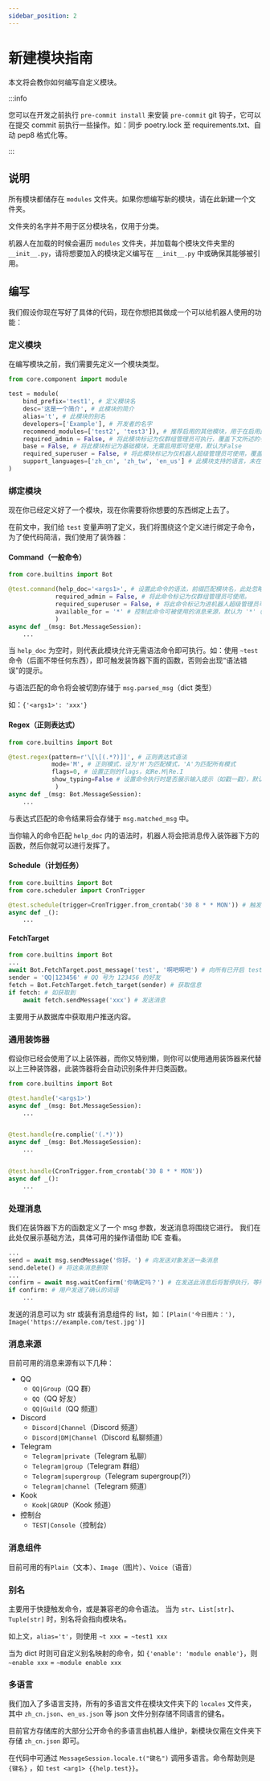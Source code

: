 ```yaml
---
sidebar_position: 2
---
```


# 新建模块指南

本文将会教你如何编写自定义模块。

:::info

您可以在开发之前执行 `pre-commit install` 来安装 `pre-commit` git 钩子，它可以在提交 commit 前执行一些操作。如：同步 poetry.lock 至 requirements.txt、自动 pep8 格式化等。

:::

## 说明

所有模块都储存在 `modules` 文件夹。如果你想编写新的模块，请在此新建一个文件夹。

文件夹的名字并不用于区分模块名，仅用于分类。

机器人在加载的时候会遍历 `modules` 文件夹，并加载每个模块文件夹里的 `__init__.py`，请将想要加入的模块定义编写在 `__init__.py` 中或确保其能够被引用。

## 编写

我们假设你现在写好了具体的代码，现在你想把其做成一个可以给机器人使用的功能：

### 定义模块

在编写模块之前，我们需要先定义一个模块类型。

```py
from core.component import module

test = module(
    bind_prefix='test1', # 定义模块名
    desc='这是一个简介', # 此模块的简介
    alias='t', # 此模块的别名
    developers=['Example'], # 开发者的名字
    recommend_modules=['test2', 'test3']), # 推荐启用的其他模块，用于在启用此模块时进行一并提示
    required_admin = False, # 将此模块标记为仅群组管理员可执行，覆盖下文所述的子命令设定，默认为False
    base = False, # 将此模块标记为基础模块，无需启用即可使用，默认为False
    required_superuser = False, # 将此模块标记为仅机器人超级管理员可使用，覆盖下文所述的子命令设定，默认为False
    support_languages=['zh_cn', 'zh_tw', 'en_us'] # 此模块支持的语言，未在列表内的语言在启用模块时会出现提醒
)
```

### 绑定模块

现在你已经定义好了一个模块，现在你需要将你想要的东西绑定上去了。

在前文中，我们给 `test` 变量声明了定义，我们将围绕这个定义进行绑定子命令，为了使代码简洁，我们使用了装饰器：

#### Command（一般命令）

```py
from core.builtins import Bot

@test.command(help_doc='<args1>', # 设置此命令的语法，前缀匹配模块名，此处忽略。可为 list 或 tuple 来经手多条命令。可为空。
             required_admin = False, # 将此命令标记为仅群组管理员可使用。
             required_superuser = False, # 将此命令标记为进机器人超级管理员可使用。
             available_for = '*' # 控制此命令可被使用的消息来源，默认为 '*'（所有）
             )
async def _(msg: Bot.MessageSession):
    ...
```

当 `help_doc` 为空时，则代表此模块允许无需语法命令即可执行。如：使用 `~test` 命令（后面不带任何东西），即可触发装饰器下面的函数，否则会出现“语法错误”的提示。

与语法匹配的命令将会被切割存储于 `msg.parsed_msg`（dict 类型）

如：`{'<args1>': 'xxx'}`

#### Regex（正则表达式）

```py
from core.builtins import Bot

@test.regex(pattern=r'\[\[(.*?)]]', # 正则表达式语法
            mode='M', # 正则模式，设为'M'为匹配模式，'A'为匹配所有模式
            flags=0, # 设置正则的flags，如Re.M|Re.I
            show_typing=False # 设置命令执行时是否展示输入提示（如戳一戳），默认为True
             )
async def _(msg: Bot.MessageSession):
    ...
```

与表达式匹配的命令结果将会存储于 `msg.matched_msg` 中。

当你输入的命令匹配 `help_doc` 内的语法时，机器人将会把消息传入装饰器下方的函数，然后你就可以进行发挥了。

#### Schedule（计划任务）

```py
from core.builtins import Bot
from core.scheduler import CronTrigger

@test.schedule(trigger=CronTrigger.from_crontab('30 8 * * MON')) # 触发此装饰器的条件
async def _():
    ...
```

#### FetchTarget

```py
from core.builtins import Bot
...
await Bot.FetchTarget.post_message('test', '啊吧啊吧') # 向所有已开启 test 模块的用户推送消息
sender = 'QQ|123456' # QQ 号为 123456 的好友
fetch = Bot.FetchTarget.fetch_target(sender) # 获取信息
if fetch: # 如获取到
    await fetch.sendMessage('xxx') # 发送消息
```

主要用于从数据库中获取用户推送内容。

### 通用装饰器

假设你已经会使用了以上装饰器，而你又特别懒，则你可以使用通用装饰器来代替以上三种装饰器，此装饰器将会自动识别条件并归类函数。

```py
from core.builtins import Bot

@test.handle('<args1>')
async def _(msg: Bot.MessageSession):
    ...


@test.handle(re.complie('(.*)'))
async def _(msg: Bot.MessageSession):
    ...


@test.handle(CronTrigger.from_crontab('30 8 * * MON'))
async def _():
    ...
```

### 处理消息

我们在装饰器下方的函数定义了一个 msg 参数，发送消息将围绕它进行。 我们在此处仅展示基础方法，具体可用的操作请借助 IDE 查看。

```py
...
send = await msg.sendMessage('你好。') # 向发送对象发送一条消息
send.delete() # 将这条消息删除
...
confirm = await msg.waitConfirm('你确定吗？') # 在发送此消息后将暂停执行，等待用户的下一条消息
if confirm: # 用户发送了确认的词语
    ...
```

发送的消息可以为 str 或装有消息组件的 list，如：`[Plain('今日图片：'), Image('https://example.com/test.jpg')]`

### 消息来源

目前可用的消息来源有以下几种：

- QQ
  - `QQ|Group`（QQ 群）
  - `QQ`（QQ 好友）
  - `QQ|Guild`（QQ 频道）
- Discord
  - `Discord|Channel`（Discord 频道）
  - `Discord|DM|Channel`（Discord 私聊频道）
- Telegram
  - `Telegram|private`（Telegram 私聊）
  - `Telegram|group`（Telegram 群组）
  - `Telegram|supergroup`（Telegram supergroup(?)）
  - `Telegram|channel`（Telegram 频道）
- Kook
  - `Kook|GROUP`（Kook 频道）
- 控制台
  - `TEST|Console`（控制台）

### 消息组件

目前可用的有`Plain`（文本）、`Image`（图片）、`Voice`（语音）

### 别名

主要用于快捷触发命令，或是兼容老的命令语法。 当为 `str`、`List[str]`、`Tuple[str]` 时，别名将会指向模块名。

如上文，`alias='t'`，则使用 `~t xxx = ~test1 xxx`

当为 dict 时则可自定义别名映射的命令，如 `{'enable': 'module enable'}`，则 `~enable xxx` = `~module enable xxx`

### 多语言

我们加入了多语言支持，所有的多语言文件在模块文件夹下的 `locales` 文件夹，其中 `zh_cn.json`、`en_us.json` 等 json 文件分别存储不同语言的键名。

目前官方存储库的大部分公开命令的多语言由机器人维护，新模块仅需在文件夹下存储 `zh_cn.json` 即可。

在代码中可通过 `MessageSession.locale.t("键名")` 调用多语言。命令帮助则是 `{键名}` ，如 `test <arg1> {{help.test}}`。
